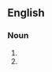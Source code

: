 ==English==

===Noun===
{{head|en|misspelling}}

# {{misspelling of|excursion|lang=en}}
# {{misspelling of|exclusion|lang=en}}